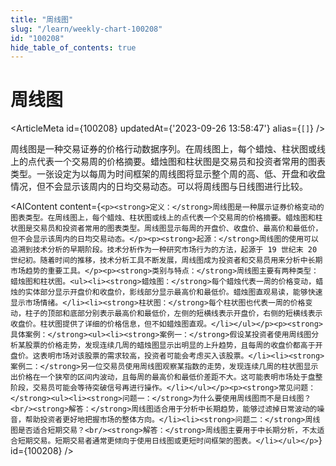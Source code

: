 ```yaml
---
title: "周线图"
slug: "/learn/weekly-chart-100208"
id: "100208"
hide_table_of_contents: true
---
```



# 周线图

<ArticleMeta id={100208} updatedAt={'2023-09-26 13:58:47'} alias={`[]`} />
<div className='border-solid border-b border-t-0 my-4 border-[var(--ifm-color-gray-300)]' />

周线图是一种交易证券的价格行动数据序列。在周线图上，每个蜡烛、柱状图或线上的点代表一个交易周的价格摘要。蜡烛图和柱状图是交易员和投资者常用的图表类型。一张设定为以每周为时间框架的周线图将显示整个周的高、低、开盘和收盘情况，但不会显示该周内的日均交易动态。可以将周线图与日线图进行比较。

<AIContent content={`<p><strong>定义：</strong>周线图是一种展示证券价格变动的图表类型。在周线图上，每个蜡烛、柱状图或线上的点代表一个交易周的价格摘要。蜡烛图和柱状图是交易员和投资者常用的图表类型。周线图显示每周的开盘价、收盘价、最高价和最低价，但不会显示该周内的日均交易动态。</p><p><strong>起源：</strong>周线图的使用可以追溯到技术分析的早期阶段。技术分析作为一种研究市场行为的方法，起源于 19 世纪末 20 世纪初。随着时间的推移，技术分析工具不断发展，周线图成为投资者和交易员用来分析中长期市场趋势的重要工具。</p><p><strong>类别与特点：</strong>周线图主要有两种类型：蜡烛图和柱状图。<ul><li><strong>蜡烛图：</strong>每个蜡烛代表一周的价格变动，蜡烛的实体部分显示开盘价和收盘价，影线部分显示最高价和最低价。蜡烛图直观易读，能够快速显示市场情绪。</li><li><strong>柱状图：</strong>每个柱状图也代表一周的价格变动，柱子的顶部和底部分别表示最高价和最低价，左侧的短横线表示开盘价，右侧的短横线表示收盘价。柱状图提供了详细的价格信息，但不如蜡烛图直观。</li></ul></p><p><strong>具体案例：</strong><ul><li><strong>案例一：</strong>假设某投资者使用周线图分析某股票的价格走势，发现连续几周的蜡烛图显示出明显的上升趋势，且每周的收盘价都高于开盘价。这表明市场对该股票的需求较高，投资者可能会考虑买入该股票。</li><li><strong>案例二：</strong>另一位交易员使用周线图观察某指数的走势，发现连续几周的柱状图显示出价格在一个狭窄的区间内波动，且每周的最高价和最低价差距不大。这可能表明市场处于盘整阶段，交易员可能会等待突破信号再进行操作。</li></ul></p><p><strong>常见问题：</strong><ul><li><strong>问题一：</strong>为什么要使用周线图而不是日线图？<br/><strong>解答：</strong>周线图适合用于分析中长期趋势，能够过滤掉日常波动的噪音，帮助投资者更好地把握市场的整体方向。</li><li><strong>问题二：</strong>周线图是否适合短期交易？<br/><strong>解答：</strong>周线图主要用于中长期分析，不太适合短期交易。短期交易者通常更倾向于使用日线图或更短时间框架的图表。</li></ul></p>`} id={100208} />
